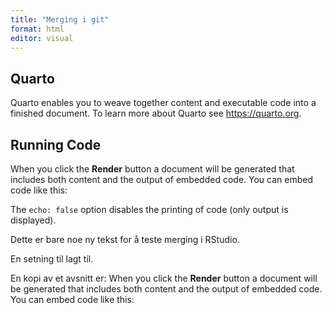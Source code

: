 ```yaml
---
title: "Merging i git"
format: html
editor: visual
---
```


## Quarto

Quarto enables you to weave together content and executable code into a finished document.
To learn more about Quarto see <https://quarto.org>.

## Running Code

When you click the **Render** button a document will be generated that includes both content and the output of embedded code.
You can embed code like this:

The `echo: false` option disables the printing of code (only output is displayed).

Dette er bare noe ny tekst for å teste merging i RStudio.

En setning til lagt til.

En kopi av et avsnitt er: When you click the **Render** button a document will be generated that includes both content and the output of embedded code.
You can embed code like this:

